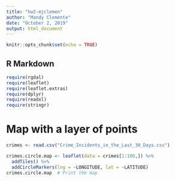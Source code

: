 ```yaml
---
title: "hw2-mjclemen"
author: "Mandy Clemente"
date: "October 2, 2019"
output: html_document
---
```


```r
knitr::opts_chunk$set(echo = TRUE)
```

## R Markdown

```r
require(rgdal)
require(leaflet)
require(leaflet.extras)
require(dplyr)
require(readxl)
require(stringr)
```

# Map with a layer of points

```r
crimes <- read.csv("Crime_Incidents_in_the_Last_30_Days.csv")

crimes.circle.map <- leaflet(data = crimes[1:100,]) %>%
  addTiles() %>%
  addCircleMarkers(lng = ~LONGITUDE, lat = ~LATITUDE)
crimes.circle.map  # Print the map
```

